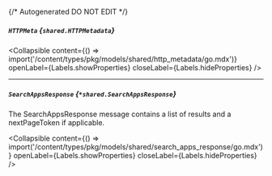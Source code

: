 {/* Autogenerated DO NOT EDIT  */}

##### `HTTPMeta` *{`shared.HTTPMetadata`}*

<Collapsible content={() => import('/content/types/pkg/models/shared/http_metadata/go.mdx')} openLabel={Labels.showProperties} closeLabel={Labels.hideProperties} />


---
##### `SearchAppsResponse` *{`*shared.SearchAppsResponse`}*
The SearchAppsResponse message contains a list of results and a nextPageToken if applicable.

<Collapsible content={() => import('/content/types/pkg/models/shared/search_apps_response/go.mdx')} openLabel={Labels.showProperties} closeLabel={Labels.hideProperties} />



